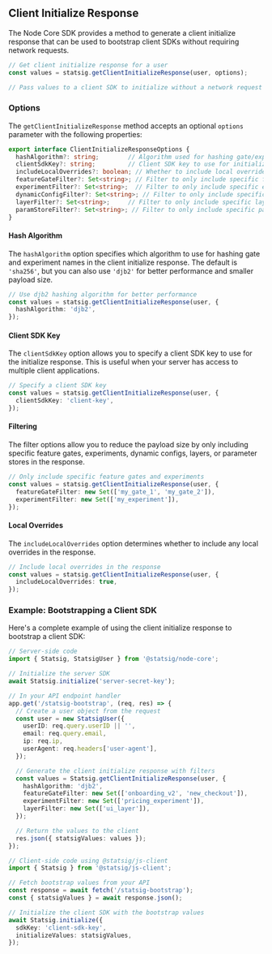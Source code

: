## Client Initialize Response

The Node Core SDK provides a method to generate a client initialize response that can be used to bootstrap client SDKs without requiring network requests.

```typescript
// Get client initialize response for a user
const values = statsig.getClientInitializeResponse(user, options);

// Pass values to a client SDK to initialize without a network request
```

### Options

The `getClientInitializeResponse` method accepts an optional `options` parameter with the following properties:

```typescript
export interface ClientInitializeResponseOptions {
  hashAlgorithm?: string;        // Algorithm used for hashing gate/experiment names (default: 'sha256')
  clientSdkKey?: string;         // Client SDK key to use for initialization
  includeLocalOverrides?: boolean; // Whether to include local overrides in the response
  featureGateFilter?: Set<string>; // Filter to only include specific feature gates
  experimentFilter?: Set<string>;  // Filter to only include specific experiments
  dynamicConfigFilter?: Set<string>; // Filter to only include specific dynamic configs
  layerFilter?: Set<string>;     // Filter to only include specific layers
  paramStoreFilter?: Set<string>; // Filter to only include specific parameter stores
}
```

#### Hash Algorithm

The `hashAlgorithm` option specifies which algorithm to use for hashing gate and experiment names in the client initialize response. The default is `'sha256'`, but you can also use `'djb2'` for better performance and smaller payload size.

```typescript
// Use djb2 hashing algorithm for better performance
const values = statsig.getClientInitializeResponse(user, {
  hashAlgorithm: 'djb2',
});
```

#### Client SDK Key

The `clientSdkKey` option allows you to specify a client SDK key to use for the initialize response. This is useful when your server has access to multiple client applications.

```typescript
// Specify a client SDK key
const values = statsig.getClientInitializeResponse(user, {
  clientSdkKey: 'client-key',
});
```

#### Filtering

The filter options allow you to reduce the payload size by only including specific feature gates, experiments, dynamic configs, layers, or parameter stores in the response.

```typescript
// Only include specific feature gates and experiments
const values = statsig.getClientInitializeResponse(user, {
  featureGateFilter: new Set(['my_gate_1', 'my_gate_2']),
  experimentFilter: new Set(['my_experiment']),
});
```

#### Local Overrides

The `includeLocalOverrides` option determines whether to include any local overrides in the response.

```typescript
// Include local overrides in the response
const values = statsig.getClientInitializeResponse(user, {
  includeLocalOverrides: true,
});
```

### Example: Bootstrapping a Client SDK

Here's a complete example of using the client initialize response to bootstrap a client SDK:

```typescript
// Server-side code
import { Statsig, StatsigUser } from '@statsig/node-core';

// Initialize the server SDK
await Statsig.initialize('server-secret-key');

// In your API endpoint handler
app.get('/statsig-bootstrap', (req, res) => {
  // Create a user object from the request
  const user = new StatsigUser({
    userID: req.query.userID || '',
    email: req.query.email,
    ip: req.ip,
    userAgent: req.headers['user-agent'],
  });

  // Generate the client initialize response with filters
  const values = Statsig.getClientInitializeResponse(user, {
    hashAlgorithm: 'djb2',
    featureGateFilter: new Set(['onboarding_v2', 'new_checkout']),
    experimentFilter: new Set(['pricing_experiment']),
    layerFilter: new Set(['ui_layer']),
  });

  // Return the values to the client
  res.json({ statsigValues: values });
});
```

```typescript
// Client-side code using @statsig/js-client
import { Statsig } from '@statsig/js-client';

// Fetch bootstrap values from your API
const response = await fetch('/statsig-bootstrap');
const { statsigValues } = await response.json();

// Initialize the client SDK with the bootstrap values
await Statsig.initialize({
  sdkKey: 'client-sdk-key',
  initializeValues: statsigValues,
});
```
